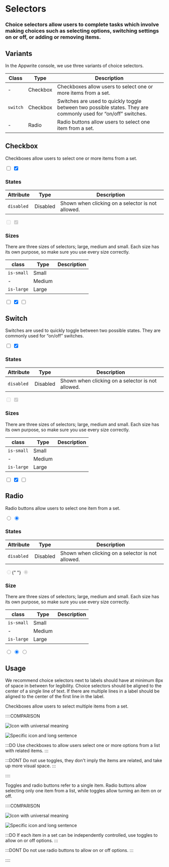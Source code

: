 # Selectors

### Choice selectors allow users to complete tasks which involve making choices such as selecting options, switching settings on or off, or adding or removing items.

## Variants

In the Appwrite console, we use three variants of choice selectors.

| Class    | Type     | Description                                                                                                    |
| -------- | -------- | -------------------------------------------------------------------------------------------------------------- |
| -        | Checkbox | Checkboxes allow users to select one or more items from a set.                                                 |
| `switch` | Checkbox | Switches are used to quickly toggle between two possible states. They are commonly used for “on/off” switches. |
| -        | Radio    | Radio buttons allow users to select one item from a set.                                                       |

## Checkbox

Checkboxes allow users to select one or more items from a set.

<Preview center>
  <input type="checkbox" />
  <input type="checkbox" checked />
</Preview>

### States

| Attribute  | Type     | Description                                       |
| ---------- | -------- | ------------------------------------------------- |
| `disabled` | Disabled | Shown when clicking on a selector is not allowed. |

<Preview center>
  <input type="checkbox" disabled /> <input type="checkbox" checked disabled />
</Preview>

### Sizes

There are three sizes of selectors; large, medium and small. Each size has its own purpose, so make sure you use every size correctly.

| class      | Type   | Description |
| ---------- | ------ | ----------- |
| `is-small` | Small  |             |
| -          | Medium |             |
| `is-large` | Large  |             |

<Preview center>
  <div class="u-flex u-flex-vertical u-gap-16 ">
    <div class="u-flex u-gap-16 u-main-center u-cross-center">
      <input type="checkbox" class="is-small" />
      <input type="checkbox" checked />
      <input type="checkbox" class="is-large" />
    </div>
  </div>
</Preview>

## Switch

Switches are used to quickly toggle between two possible states. They are commonly used for “on/off” switches.

<Preview center>
  <div class="u-flex u-gap-16 u-main-center u-cross-center">
    <input type="checkbox" class="switch" />
    <input type="checkbox" class="switch" checked />
  </div>
</Preview>

### States

| Attribute  | Type     | Description                                       |
| ---------- | -------- | ------------------------------------------------- |
| `disabled` | Disabled | Shown when clicking on a selector is not allowed. |

<Preview center>
  <div class="u-flex u-gap-16 u-main-center u-cross-center">
    <input type="checkbox" class="switch" disabled />
    <input type="checkbox" class="switch" checked disabled />
  </div>
</Preview>

### Sizes

There are three sizes of selectors; large, medium and small. Each size has its own purpose, so make sure you use every size correctly.

| class      | Type   | Description |
| ---------- | ------ | ----------- |
| `is-small` | Small  |             |
| -          | Medium |             |
| `is-large` | Large  |             |

<Preview center>
  <div class="u-flex u-gap-16 u-main-center u-cross-center">
    <input type="checkbox" class="switch is-small" />
    <input type="checkbox" class="switch" checked />
    <input type="checkbox" class="switch is-large" />
  </div>
</Preview>

## Radio

Radio buttons allow users to select one item from a set.

<Preview center>
  <input type="radio" name="radio-1" />
  <input type="radio" name="radio-1" checked />
</Preview>

### States

| Attribute  | Type     | Description                                       |
| ---------- | -------- | ------------------------------------------------- |
| `disabled` | Disabled | Shown when clicking on a selector is not allowed. |

<Preview center>
  <input type="radio" name="radio-2" disabled />{" "}
  <input type="radio" name="radio-2" checked="true" disabled />
</Preview>

### Size

There are three sizes of selectors; large, medium and small. Each size has its own purpose, so make sure you use every size correctly.

| class      | Type   | Description |
| ---------- | ------ | ----------- |
| `is-small` | Small  |             |
| -          | Medium |             |
| `is-large` | Large  |             |

<Preview center>
  <div class="u-flex u-gap-16 u-main-center u-cross-center">
    <input type="radio" class="is-small" name="size" />
    <input type="radio" name="size" checked />
    <input type="radio" class="is-large" name="size" />
  </div>
</Preview>

## Usage

We recommend choice selectors next to labels should have at minimum 8px of space in between for legibility. Choice selectors should be aligned to the center of a single line of text. If there are multiple lines in a label should be aligned to the center of the first line in the label.

Checkboxes allow users to select multiple items from a set.

::::COMPARISON

![Icon with universal meaning](/images/button-do-1.svg)

![Specific icon and long sentence](/images/button-dont-1.png)

:::DO
Use checkboxes to allow users select one or more options from a list with related items.
:::

:::DONT
Do not use toggles, they don't imply the items are related, and take up more visual space.
:::

::::

Toggles and radio buttons refer to a single item. Radio buttons allow selecting only one item from a list, while toggles allow turning an item on or off.

::::COMPARISON

![Icon with universal meaning](/images/button-do-1.svg)

![Specific icon and long sentence](/images/button-dont-1.png)

:::DO
If each item in a set can be independently controlled, use toggles to allow on or off options.
:::

:::DONT
Do not use radio buttons to allow on or off options.
:::

::::
